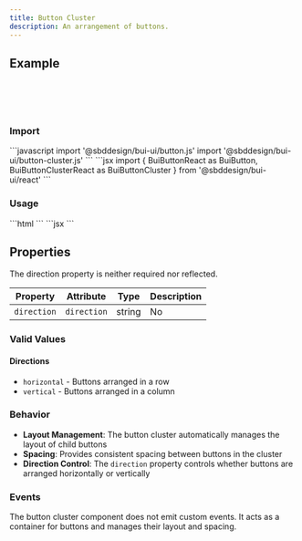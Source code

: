```yaml
---
title: Button Cluster
description: An arrangement of buttons.
---
```



## Example

<div class="bui-component-group" style="margin: 2rem 0; padding: 1rem; border: 1px solid var(--system-divider); border-radius: var(--size-2); background: var(--background); display: flex; flex-direction: row; gap: 8px;" data-theme="conduit" data-mode="dark">
    <bui-button-cluster direction="horizontal">
        <bui-button style-type="outline" label="Back" cluster="left"></bui-button>
        <bui-button style-type="outline" label="Save" cluster="middle-horizontal"></bui-button>
        <bui-button style-type="outline" label="Next" cluster="right"></bui-button>
    </bui-button-cluster>
</div>

### Import

<Tabs>
    <TabItem label="JavaScript">
    ```javascript
    import '@sbddesign/bui-ui/button.js'
    import '@sbddesign/bui-ui/button-cluster.js'
    ```
    </TabItem>
     <TabItem label="React">
    ```jsx
    import { BuiButtonReact as BuiButton, BuiButtonClusterReact as BuiButtonCluster } from '@sbddesign/bui-ui/react'
    ```
    </TabItem>
</Tabs>

### Usage

<Tabs>
    <TabItem label="JavaScript">
    ```html
    <bui-button-cluster direction="horizontal">
        <bui-button style-type="outline" label="Back" cluster="left"></bui-button>
        <bui-button style-type="outline" label="Save" cluster="middle-horizontal"></bui-button>
        <bui-button style-type="outline" label="Next" cluster="right"></bui-button>
    </bui-button-cluster>
    ```
    </TabItem>
     <TabItem label="React">
    ```jsx
    <BuiButtonCluster direction="horizontal">
        <BuiButton styleType="outline" label="Back" cluster="left"></BuiButton>
        <BuiButton styleType="outline" label="Save" cluster="middle-horizontal"></BuiButton>
        <BuiButton styleType="outline" label="Next" cluster="right"></BuiButton>
    </BuiButtonCluster>
    ```
    </TabItem>
</Tabs>

## Properties

The direction property is neither required nor reflected.

| Property | Attribute | Type | Description |
|----------|-----------|------|-------------|
| `direction` | `direction` | string | No | No | Layout direction: "horizontal", "vertical" |

### Valid Values

#### Directions
- `horizontal` - Buttons arranged in a row
- `vertical` - Buttons arranged in a column

### Behavior

- **Layout Management**: The button cluster automatically manages the layout of child buttons
- **Spacing**: Provides consistent spacing between buttons in the cluster
- **Direction Control**: The `direction` property controls whether buttons are arranged horizontally or vertically

### Events

The button cluster component does not emit custom events. It acts as a container for buttons and manages their layout and spacing.
